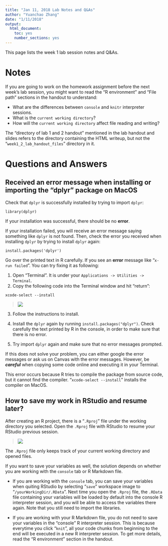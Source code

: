 ```yaml
---
title: "Jan 11, 2018 Lab Notes and Q&As"
author: "Yuanchao Zhang"
date: "1/11/2018"
output: 
  html_document:
    toc: yes
    number_sections: yes
---
```


This page lists the week 1 lab session notes and Q&As.

# Notes
If you are going to work on the homework assignment before the next week's lab session, you might want to read the "R environment" and "File path" sections in the handout to understand:

- What are the differences between `console` and `knitr` interpreter sessions. 
- What is the `current working directory`?
- How will the `current working directory` affect file reading and writing?

The "directory of lab 1 and 2 handout" mentioned in the lab handout and slides refers to the directory containing the HTML writeup, but not the "`week1_2_lab_handout_files`" directory in it. 

# Questions and Answers

## Received an error message when installing or importing the "dplyr" package on **MacOS**
Check that `dplyr` is successfully installed by trying to import `dplyr`:

```
library(dplyr)
```

If your installation was successful, there should be no **error**.

If your installation failed, you will receive an error message saying something like `dplyr` is not found. Then, check the error you received when installing `dplyr` by trying to install `dplyr` again:

```
install.packages('dplyr')
```

Go over the printed text in R carefully. If you see an **error** message like "`x-run failed`". You can try fixing it as following:

1. Open "Terminal". It is under your `Applications -> Utilities -> Terminal`. 
2. Copy the following code into the Terminal window and hit "return":

```
xcode-select --install
```

> ![](MacOSTerminal.png)

3. Follow the instructions to install.

4. Install the `dplyr` again by running `install.packages("dplyr")`. Check carefully the text printed by R in the console, in order to make sure that there is no error. 

5. Try import `dplyr` again and make sure that no error messages prompted. 

If this does not solve your problem, you can either google the error messages or ask us on Canvas with the error messages. However, be ***careful*** when copying some code online and executing it in your Terminal.

This error occurs because R tries to compile the package from source code, but it cannot find the compiler. "`xcode-select --install`" installs the compiler on MacOS. 

## How to save my work in RStudio and resume later?

After creating an R project, there is a "`.Rproj`" file under the working directory you selected. Open the `.Rproj` file with RStudio to resume your RStudio previous session. 

> ![](rprojFile.png)

The `.Rproj` file only keeps track of your current working directory and opened files.

If you want to save your variables as well, the solution depends on whether you are working with the `console` tab or R Markdown file.

- If you are working with the `console` tab, you can save your variables when quiting RStudio by selecting "`save`" workspace image to "`/yourWorkingDir/.RData`". Next time you open the `.Rproj` file, the `.RData` file containing your variables will be loaded by default into the console R interpreter session, and you will be able to access the variables there again. Note that you still need to import the libraries. 

- If you are working with your R Markdown file, you do not need to save your variables in the "console" R interpreter session. This is because everytime you click "`knit`", all your code chunks from beginning to the end will be executed in a new R interpreter session. To get more details, read the "R environment" section in the handout.
